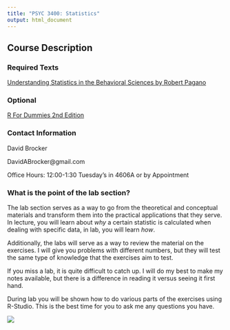---
title: "PSYC 3400: Statistics"
output: html_document
---

::: col-sm-6
## **Course Description**

### Required Texts

[Understanding Statistics in the Behavioral Sciences by Robert Pagano](https://www.amazon.com/Understanding-Statistics-Behavioral-Sciences-10th/dp/1111837260/ref=sr_1_1?ie=UTF8&qid=1548815933&sr=8-1&keywords=understanding+statistics+in+behavioral+sciences)

### Optional

[R For Dummies 2nd Edition](https://www.amazon.com/R-Dummies-Andrie-Vries/dp/1119055806/ref=sr_1_1?keywords=r+for+dummies+de+vries&qid=1549591007&sr=8-1)

### Contact Information

David Brocker

DavidABrocker\@gmail.com

Office Hours: 12:00-1:30 Tuesday's in 4606A or by Appointment

### What is the point of the lab section?

The lab section serves as a way to go from the theoretical and conceptual materials and transform them into the practical applications that they serve. In lecture, you will learn about *why* a certain statistic is calculated when dealing with specific data, in lab, you will learn *how*.

Additionally, the labs will serve as a way to review the material on the exercises. I will give you problems with different numbers, but they will test the same type of knowledge that the exercises aim to test.

If you miss a lab, it is quite difficult to catch up. I will do my best to make my notes available, but there is a difference in reading it versus seeing it first hand.

During lab you will be shown how to do various parts of the exercises using R-Studio. This is the best time for you to ask me any questions you have.
:::

::: col-sm-6
![](images/logo.png)
:::
